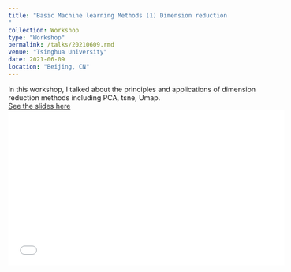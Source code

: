 ```yaml
---
title: "Basic Machine learning Methods (1) Dimension reduction
"
collection: Workshop
type: "Workshop"
permalink: /talks/20210609.rmd
venue: "Tsinghua University"
date: 2021-06-09
location: "Beijing, CN"
---
```

In this workshop, I talked about the principles and applications of dimension reduction methods including PCA, tsne, Umap.  
[See the slides here](https://ChenFengling.github.io/files/workshop_basic_statistical_learning_cfl.pdf)
<iframe width="560" height="315" src="//player.bilibili.com/player.html?aid=831051013&bvid=BV1434y1P7Bq&cid=1269194211&p=1" frameborder="0" allow="accelerometer; autoplay; clipboard-write; encrypted-media; gyroscope; picture-in-picture" allowfullscreen></iframe>
